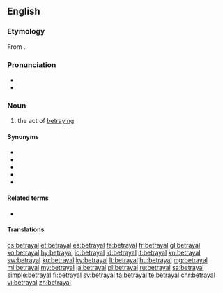 ==English==

===Etymology===
From {{suffix|betray|al|lang=en}}.

===Pronunciation===
* {{IPA|/bɪˈtɹeɪəl/|lang=en}}
* {{rhymes|eɪəl|lang=en}}

===Noun===
{{en-noun}}

# the act of [[betray]]ing

====Synonyms====
* {{l|en|perfidiousness}}
* {{l|en|perfidy}}
* {{l|en|treacherousness}}
* {{l|en|treachery}}
* {{l|en|treason}}

====Related terms====
* {{l|en|betray}}

====Translations====
{{trans-see|treason}}

[[cs:betrayal]]
[[et:betrayal]]
[[es:betrayal]]
[[fa:betrayal]]
[[fr:betrayal]]
[[gl:betrayal]]
[[ko:betrayal]]
[[hy:betrayal]]
[[io:betrayal]]
[[id:betrayal]]
[[it:betrayal]]
[[kn:betrayal]]
[[sw:betrayal]]
[[ku:betrayal]]
[[ky:betrayal]]
[[lt:betrayal]]
[[hu:betrayal]]
[[mg:betrayal]]
[[ml:betrayal]]
[[my:betrayal]]
[[ja:betrayal]]
[[pl:betrayal]]
[[ru:betrayal]]
[[sa:betrayal]]
[[simple:betrayal]]
[[fi:betrayal]]
[[sv:betrayal]]
[[ta:betrayal]]
[[te:betrayal]]
[[chr:betrayal]]
[[vi:betrayal]]
[[zh:betrayal]]